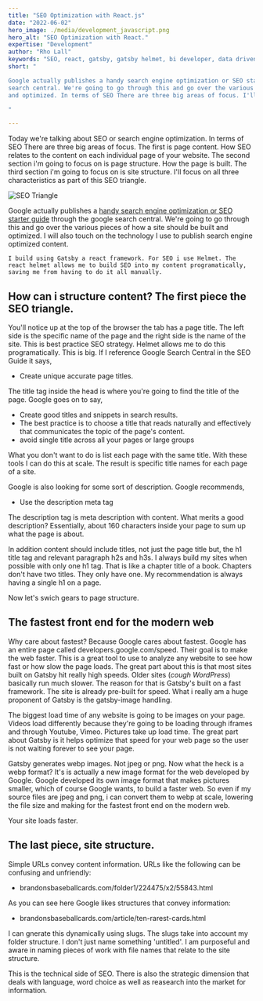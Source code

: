 ```yaml
---
title: "SEO Optimization with React.js"
date: "2022-06-02"
hero_image: ./media/development_javascript.png
hero_alt: "SEO Optimization with React."
expertise: "Development"
author: "Rho Lall"
keywords: "SEO, react, gatsby, gatsby helmet, bi developer, data driven development"
short: "

Google actually publishes a handy search engine optimization or SEO starter guide through the google
search central. We're going to go through this and go over the various pieces of how a site should be built
and optimized. In terms of SEO There are three big areas of focus. I'll focus on all three parts of this SEO triangle.

"

---
```



Today we're talking about SEO or search engine optimization. In terms of SEO There are three big areas of focus. 
The first is page content.  How SEO relates to the content on each individual page of your website.
The second section i'm going to focus on is page structure. How the page is built.
The third section i'm going to focus on is site structure.
I'll focus on all three characteristics as part of this SEO triangle.

![SEO Triangle](./media/content/seo_triangle.png) 

Google actually publishes a [handy search engine optimization or SEO starter guide](https://developers.google.com/search/docs/beginner/seo-starter-guide)
 through the google search central. We're going to go through this and go over the various pieces of how a site should be built
and optimized. I will also touch on the technology I use to publish search engine optimized content.

`I build using Gatsby a react framework. For SEO i use Helmet. The react helmet allows me to build SEO
into my content programatically, saving me from having to do it all manually.`

## How can i structure content? The first piece the SEO triangle.

You'll notice up at the top of the browser the tab has a page title. The left side is the specific name of the page and the right side is the name of the
site. This is best practice SEO strategy. Helmet allows me to do this programatically. This is big.
If I reference Google Search Central in the SEO Guide it says, 

- Create unique accurate page titles.

The title tag inside the head is where you're going to find the title of the page. Google goes on to say,

- Create good titles and snippets in search results.
- The best practice is to choose a title that reads naturally and effectively that communicates the topic of the page's content.
- avoid single title across all your pages or large groups

What you don't want to do is list each page with the same title. With these tools I can do this at scale.
The result is specific title names for each page of a site. 


Google is also looking for some sort of description. Google recommends,

- Use the description meta tag

The description tag is meta description with content. What merits a good description? 
Essentially, about 160 characters inside your page to sum up what the page is about.

In addition content should include titles, not just the page title but, the h1 title tag and relevant
paragraph h2s and h3s. I always build my sites when possible with only one h1 tag. That is like a chapter
title of a book. Chapters don't have two titles. They only have one.
My recommendation is always having a single h1 on a page.

Now let's swich gears to page structure.

## The fastest front end for the modern web

Why  care about fastest?  Because Google cares about fastest.
Google has an entire page called developers.google.com/speed. 
Their goal is to make the web faster.
This is a great tool to use to analyze any website to see how fast or how slow the page loads.
The great part about this is that most sites built on Gatsby hit really high speeds. 
Older sites (*cough WordPress*) basically run much slower.
The reason for that is Gatsby's built on a fast framework.
The site is already pre-built for speed.
What i really am a huge proponent of Gatsby is the gatsby-image handling.

The biggest load time of any website is going to be images on your page.
Videos load differently because they're going to be loading through iframes and through Youtube, Vimeo.
Pictures take up load time.
The great part about Gatsby is it helps optimize that speed for your web page so the user is
not waiting forever to see your page.

Gatsby generates webp images. Not jpeg or png. Now what the heck is a webp format?
It's is actually a new image format for the web developed by Google.
Google developed its own image format that makes pictures smaller, which of
course Google wants, to build a faster web.
So even if my source files are jpeg and png, i can convert them to webp at scale, lowering the file size
and making for the fastest front end on the modern web.

Your site loads faster.

## The last piece, site structure.

Simple URLs convey content information. URLs like the
following can be confusing and unfriendly:

- brandonsbaseballcards.com/folder1/224475/x2/55843.html

As you can see here Google likes structures that convey information:

-  brandonsbaseballcards.com/article/ten-rarest-cards.html

I can gnerate this dynamically using slugs. The slugs take into account my
folder structure. I don't just name something 'untitled'. I am purposeful and aware in naming pieces
of work with file names that relate to the site structure. 

This is the technical side of SEO. There is also the strategic dimension that deals with language, word choice as well as reasearch into the market for information.